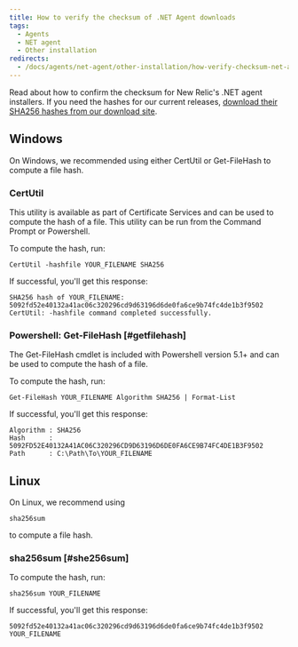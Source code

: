 ```yaml
---
title: How to verify the checksum of .NET Agent downloads
tags:
  - Agents
  - NET agent
  - Other installation
redirects:
  - /docs/agents/net-agent/other-installation/how-verify-checksum-net-agent-downloads
---
```


Read about how to confirm the checksum for New Relic's .NET agent installers. If you need the hashes for our current releases, [download their SHA256 hashes from our download site](http://download.newrelic.com/dot_net_agent/latest_release/SHA256/).

## Windows

On Windows, we recommended using either CertUtil or Get-FileHash to compute a file hash.

### CertUtil

This utility is available as part of Certificate Services and can be used to compute the hash of a file. This utility can be run from the Command Prompt or Powershell.

To compute the hash, run:

`CertUtil -hashfile YOUR_FILENAME SHA256`

If successful, you'll get this response:

```
SHA256 hash of YOUR_FILENAME:
5092fd52e40132a41ac06c320296cd9d63196d6de0fa6ce9b74fc4de1b3f9502
CertUtil: -hashfile command completed successfully.
```

### Powershell: Get-FileHash [#getfilehash]

The Get-FileHash cmdlet is included with Powershell version 5.1+ and can be used to compute the hash of a file.

To compute the hash, run:

`Get-FileHash YOUR_FILENAME Algorithm SHA256 | Format-List`

If successful, you'll get this response:

```
Algorithm : SHA256
Hash      : 5092FD52E40132A41AC06C320296CD9D63196D6DE0FA6CE9B74FC4DE1B3F9502
Path      : C:\Path\To\YOUR_FILENAME
```

## Linux

On Linux, we recommend using

```
sha256sum
```

to compute a file hash.

### sha256sum [#she256sum]

To compute the hash, run:

`sha256sum YOUR_FILENAME`

If successful, you'll get this response:

```
5092fd52e40132a41ac06c320296cd9d63196d6de0fa6ce9b74fc4de1b3f9502 YOUR_FILENAME
```
